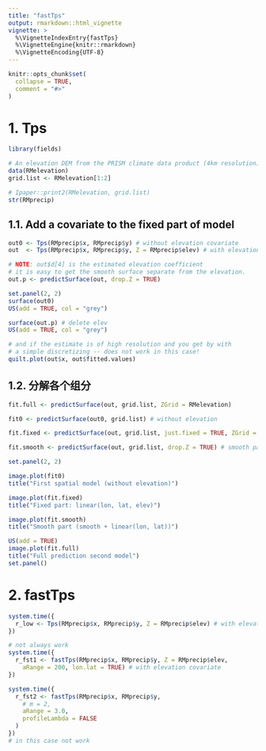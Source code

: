 ```yaml
---
title: "fastTps"
output: rmarkdown::html_vignette
vignette: >
  %\VignetteIndexEntry{fastTps}
  %\VignetteEngine{knitr::rmarkdown}
  %\VignetteEncoding{UTF-8}
---
```


```r
knitr::opts_chunk$set(
  collapse = TRUE,
  comment = "#>"
)
```

# 1. Tps

```r
library(fields)
```

```r
# An elevation DEM from the PRISM climate data product (4km resolution)
data(RMelevation)
grid.list <- RMelevation[1:2]

# Ipaper::print2(RMelevation, grid.list)
str(RMprecip)
```

## 1.1. Add a covariate to the fixed part of model


```r
out0 <- Tps(RMprecip$x, RMprecip$y) # without elevation covariate
out  <- Tps(RMprecip$x, RMprecip$y, Z = RMprecip$elev) # with elevation covariate

# NOTE: out$d[4] is the estimated elevation coefficient
# it is easy to get the smooth surface separate from the elevation.
out.p <- predictSurface(out, drop.Z = TRUE)
```

```r
set.panel(2, 2)
surface(out0)
US(add = TRUE, col = "grey")

surface(out.p) # delete elev
US(add = TRUE, col = "grey")

# and if the estimate is of high resolution and you get by with
# a simple discretizing -- does not work in this case!
quilt.plot(out$x, out$fitted.values)
```

## 1.2. 分解各个组分

```r
fit.full <- predictSurface(out, grid.list, ZGrid = RMelevation)

fit0 <- predictSurface(out0, grid.list) # without elevation

fit.fixed <- predictSurface(out, grid.list, just.fixed = TRUE, ZGrid = RMelevation) # lon, lat, elev

fit.smooth <- predictSurface(out, grid.list, drop.Z = TRUE) # smooth part + linear lon lat terms

set.panel(2, 2)

image.plot(fit0)
title("First spatial model (without elevation)")

image.plot(fit.fixed)
title("Fixed part: linear(lon, lat, elev)")

image.plot(fit.smooth)
title("Smooth part (smooth + linear(lon, lat))")

US(add = TRUE)
image.plot(fit.full)
title("Full prediction second model")
set.panel()
```


# 2. fastTps

```r
system.time({
  r_low <- Tps(RMprecip$x, RMprecip$y, Z = RMprecip$elev) # with elevation covariate
})

# not always work
system.time({
  r_fst1 <- fastTps(RMprecip$x, RMprecip$y, Z = RMprecip$elev, 
    aRange = 200, lon.lat = TRUE) # with elevation covariate
})

system.time({
  r_fst2 <- fastTps(RMprecip$x, RMprecip$y,
    # m = 2, 
    aRange = 3.0,
    profileLambda = FALSE
  )
})
# in this case not work
```
